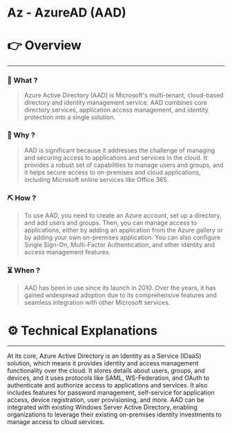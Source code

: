 # Az - AzureAD (AAD)


# 👉 Overview

---

### 👀 What ?

> Azure Active Directory (AAD) is Microsoft's multi-tenant, cloud-based directory and identity management service. AAD combines core directory services, application access management, and identity protection into a single solution.
> 

### 🧐 Why ?

> AAD is significant because it addresses the challenge of managing and securing access to applications and services in the cloud. It provides a robust set of capabilities to manage users and groups, and it helps secure access to on-premises and cloud applications, including Microsoft online services like Office 365.
> 

### ⛏️ How ?

> To use AAD, you need to create an Azure account, set up a directory, and add users and groups. Then, you can manage access to applications, either by adding an application from the Azure gallery or by adding your own on-premises application. You can also configure Single Sign-On, Multi-Factor Authentication, and other identity and access management features.
> 

### ⏳ When ?

> AAD has been in use since its launch in 2010. Over the years, it has gained widespread adoption due to its comprehensive features and seamless integration with other Microsoft services.
> 

# ⚙️ Technical Explanations

---

At its core, Azure Active Directory is an Identity as a Service (IDaaS) solution, which means it provides identity and access management functionality over the cloud. It stores details about users, groups, and devices, and it uses protocols like SAML, WS-Federation, and OAuth to authenticate and authorize access to applications and services. It also includes features for password management, self-service for application access, device registration, user provisioning, and more. AAD can be integrated with existing Windows Server Active Directory, enabling organizations to leverage their existing on-premises identity investments to manage access to cloud services.
